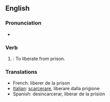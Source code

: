 ==English==

===Pronunciation===
*{{audio|en-us-disincarcerate.ogg|Audio (US)}}


===Verb===
{{en-verb|disincarcerat|ing}}

# {{obsolete}}: To liberate from prison.

===Translations===
*French: liberer de la prison
*[[Italian]]: [[scarcerare]], liberare dalla prigione
*Spanish: desincarcerar, liberar de la prisión